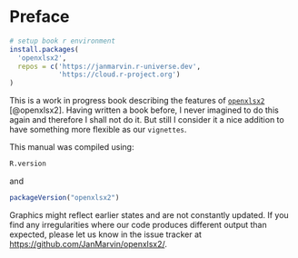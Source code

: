 # Preface {.unnumbered}

```r
# setup book r environment
install.packages(
  'openxlsx2',
  repos = c('https://janmarvin.r-universe.dev',
            'https://cloud.r-project.org')
)
```

This is a work in progress book describing the features of [`openxlsx2`](https://github.com/JanMarvin/openxlsx2/) [@openxlsx2]. Having written a book before, I never imagined to do this again and therefore I shall not do it. But still I consider it a nice addition to have something more flexible as our `vignettes`.

This manual was compiled using:

```r
R.version
```

and

```r
packageVersion("openxlsx2")
```

Graphics might reflect earlier states and are not constantly updated. If you find any irregularities where our code produces different output than expected, please let us know in the issue tracker at <https://github.com/JanMarvin/openxlsx2/>.
